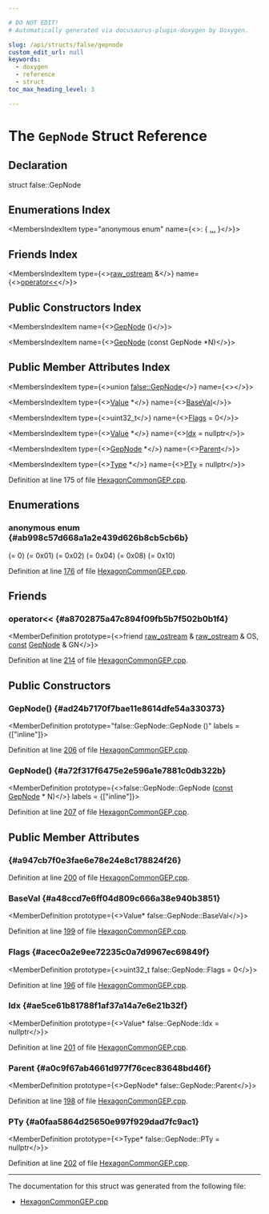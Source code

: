 ```yaml
---

# DO NOT EDIT!
# Automatically generated via docusaurus-plugin-doxygen by Doxygen.

slug: /api/structs/false/gepnode
custom_edit_url: null
keywords:
  - doxygen
  - reference
  - struct
toc_max_heading_level: 3

---
```





# The `GepNode` Struct Reference

<DoxygenPage pluginConfig={pluginConfig}>



## Declaration

<CodeBlock>struct false::GepNode</CodeBlock>

## Enumerations Index

<MembersIndex>

<MembersIndexItem
  type="anonymous enum"
  name={<>:  &#123; <a href="#ab998c57d668a1a2e439d626b8cb5cb6b">...</a> &#125;</>}>
</MembersIndexItem>

</MembersIndex>

## Friends Index

<MembersIndex>

<MembersIndexItem
  type={<><a href="/docs/api/classes/llvm/raw-ostream">raw&#95;ostream</a> &amp;</>}
  name={<><a href="#a8702875a47c894f09fb5b7f502b0b1f4">operator&lt;&lt;</a></>}>
</MembersIndexItem>

</MembersIndex>

## Public Constructors Index

<MembersIndex>

<MembersIndexItem
  name={<><a href="#ad24b7170f7bae11e8614dfe54a330373">GepNode</a> ()</>}>
</MembersIndexItem>

<MembersIndexItem
  name={<><a href="#a72f317f6475e2e596a1e7881c0db322b">GepNode</a> (const GepNode &#42;N)</>}>
</MembersIndexItem>

</MembersIndex>

## Public Member Attributes Index

<MembersIndex>

<MembersIndexItem
  type={<>union <a href="/docs/api/structs/false/gepnode">false::GepNode</a></>}
  name={<><a href="#a947cb7f0e3fae6e78e24e8c178824f26"></a></>}>
</MembersIndexItem>

<MembersIndexItem
  type={<><a href="/docs/api/classes/llvm/value">Value</a> &#42;</>}
  name={<><a href="#a48ccd7e6ff04d809c666a38e940b3851">BaseVal</a></>}>
</MembersIndexItem>

<MembersIndexItem
  type={<>uint32&#95;t</>}
  name={<><a href="#acec0a2e9ee72235c0a7d9967ec69849f">Flags</a> = 0</>}>
</MembersIndexItem>

<MembersIndexItem
  type={<><a href="/docs/api/classes/llvm/value">Value</a> &#42;</>}
  name={<><a href="#ae5ce61b81788f1af37a14a7e6e21b32f">Idx</a> = nullptr</>}>
</MembersIndexItem>

<MembersIndexItem
  type={<><a href="/docs/api/structs/false/gepnode">GepNode</a> &#42;</>}
  name={<><a href="#a0c9f67ab4661d977f76cec83648bd46f">Parent</a></>}>
</MembersIndexItem>

<MembersIndexItem
  type={<><a href="/docs/api/classes/llvm/type">Type</a> &#42;</>}
  name={<><a href="#a0faa5864d25650e997f929dad7fc9ac1">PTy</a> = nullptr</>}>
</MembersIndexItem>

</MembersIndex>


Definition at line 175 of file <a href="/docs/api/files/lib/lib/target/lib/target/hexagon/hexagoncommongep-cpp">HexagonCommonGEP.cpp</a>.

<SectionDefinition>

## Enumerations

### anonymous enum  {#ab998c57d668a1a2e439d626b8cb5cb6b}

<MemberDefinition
  prototype="anonymous enum ">

<EnumerationList title="Enumeration values">

<Link id="ab998c57d668a1a2e439d626b8cb5cb6bae6232798cb74c473a6e70bd81adbc495" />
<EnumerationListItem name="None">
 (= 0)
</EnumerationListItem>

<Link id="ab998c57d668a1a2e439d626b8cb5cb6bacae52987e9527a9eaa53852b83581799" />
<EnumerationListItem name="Root">
 (= 0x01)
</EnumerationListItem>

<Link id="ab998c57d668a1a2e439d626b8cb5cb6baf42e5ccdb9280b3f6702eec6df8e1c2d" />
<EnumerationListItem name="Internal">
 (= 0x02)
</EnumerationListItem>

<Link id="ab998c57d668a1a2e439d626b8cb5cb6bac719bca3feed4c999ab07ce519ca0ebc" />
<EnumerationListItem name="Used">
 (= 0x04)
</EnumerationListItem>

<Link id="ab998c57d668a1a2e439d626b8cb5cb6ba072e2499e90451fa9bcb6c1c8288db4f" />
<EnumerationListItem name="InBounds">
 (= 0x08)
</EnumerationListItem>

<Link id="ab998c57d668a1a2e439d626b8cb5cb6ba5f555c0d1cd740d7b15ba7f13187b8f4" />
<EnumerationListItem name="Pointer">
 (= 0x10)
</EnumerationListItem>

</EnumerationList>

Definition at line <a href="/docs/api/files/lib/lib/target/lib/target/hexagon/hexagoncommongep-cpp/#l00176">176</a> of file <a href="/docs/api/files/lib/lib/target/lib/target/hexagon/hexagoncommongep-cpp">HexagonCommonGEP.cpp</a>.
</MemberDefinition>

</SectionDefinition>

<SectionDefinition>

## Friends

### operator&lt;&lt; {#a8702875a47c894f09fb5b7f502b0b1f4}

<MemberDefinition
  prototype={<>friend <a href="/docs/api/classes/llvm/raw-ostream">raw&#95;ostream</a> &amp; <a href="/docs/api/classes/llvm/raw-ostream">raw&#95;ostream</a> &amp; OS, <a href="/docs/api/files/lib/lib/target/lib/target/aarch64/aarch64promoteconstant-cpp/#a90f8350fecae261c25be85d38b451bff">const</a> <a href="/docs/api/structs/false/gepnode">GepNode</a> &amp; GN</>}>

Definition at line <a href="/docs/api/files/lib/lib/target/lib/target/hexagon/hexagoncommongep-cpp/#l00214">214</a> of file <a href="/docs/api/files/lib/lib/target/lib/target/hexagon/hexagoncommongep-cpp">HexagonCommonGEP.cpp</a>.
</MemberDefinition>

</SectionDefinition>

<SectionDefinition>

## Public Constructors

### GepNode() {#ad24b7170f7bae11e8614dfe54a330373}

<MemberDefinition
  prototype="false::GepNode::GepNode ()"
  labels = {["inline"]}>

Definition at line <a href="/docs/api/files/lib/lib/target/lib/target/hexagon/hexagoncommongep-cpp/#l00206">206</a> of file <a href="/docs/api/files/lib/lib/target/lib/target/hexagon/hexagoncommongep-cpp">HexagonCommonGEP.cpp</a>.
</MemberDefinition>

### GepNode() {#a72f317f6475e2e596a1e7881c0db322b}

<MemberDefinition
  prototype={<>false::GepNode::GepNode (<a href="/docs/api/files/lib/lib/target/lib/target/aarch64/aarch64promoteconstant-cpp/#a90f8350fecae261c25be85d38b451bff">const</a> <a href="/docs/api/structs/false/gepnode">GepNode</a> &#42; N)</>}
  labels = {["inline"]}>

Definition at line <a href="/docs/api/files/lib/lib/target/lib/target/hexagon/hexagoncommongep-cpp/#l00207">207</a> of file <a href="/docs/api/files/lib/lib/target/lib/target/hexagon/hexagoncommongep-cpp">HexagonCommonGEP.cpp</a>.
</MemberDefinition>

</SectionDefinition>

<SectionDefinition>

## Public Member Attributes

###  {#a947cb7f0e3fae6e78e24e8c178824f26}

<MemberDefinition
  prototype="union false::GepNode false::GepNode">

Definition at line <a href="/docs/api/files/lib/lib/target/lib/target/hexagon/hexagoncommongep-cpp/#l00200">200</a> of file <a href="/docs/api/files/lib/lib/target/lib/target/hexagon/hexagoncommongep-cpp">HexagonCommonGEP.cpp</a>.
</MemberDefinition>

### BaseVal {#a48ccd7e6ff04d809c666a38e940b3851}

<MemberDefinition
  prototype={<>Value&#42; false::GepNode::BaseVal</>}>

Definition at line <a href="/docs/api/files/lib/lib/target/lib/target/hexagon/hexagoncommongep-cpp/#l00199">199</a> of file <a href="/docs/api/files/lib/lib/target/lib/target/hexagon/hexagoncommongep-cpp">HexagonCommonGEP.cpp</a>.
</MemberDefinition>

### Flags {#acec0a2e9ee72235c0a7d9967ec69849f}

<MemberDefinition
  prototype={<>uint32&#95;t false::GepNode::Flags = 0</>}>

Definition at line <a href="/docs/api/files/lib/lib/target/lib/target/hexagon/hexagoncommongep-cpp/#l00196">196</a> of file <a href="/docs/api/files/lib/lib/target/lib/target/hexagon/hexagoncommongep-cpp">HexagonCommonGEP.cpp</a>.
</MemberDefinition>

### Idx {#ae5ce61b81788f1af37a14a7e6e21b32f}

<MemberDefinition
  prototype={<>Value&#42; false::GepNode::Idx = nullptr</>}>

Definition at line <a href="/docs/api/files/lib/lib/target/lib/target/hexagon/hexagoncommongep-cpp/#l00201">201</a> of file <a href="/docs/api/files/lib/lib/target/lib/target/hexagon/hexagoncommongep-cpp">HexagonCommonGEP.cpp</a>.
</MemberDefinition>

### Parent {#a0c9f67ab4661d977f76cec83648bd46f}

<MemberDefinition
  prototype={<>GepNode&#42; false::GepNode::Parent</>}>

Definition at line <a href="/docs/api/files/lib/lib/target/lib/target/hexagon/hexagoncommongep-cpp/#l00198">198</a> of file <a href="/docs/api/files/lib/lib/target/lib/target/hexagon/hexagoncommongep-cpp">HexagonCommonGEP.cpp</a>.
</MemberDefinition>

### PTy {#a0faa5864d25650e997f929dad7fc9ac1}

<MemberDefinition
  prototype={<>Type&#42; false::GepNode::PTy = nullptr</>}>

Definition at line <a href="/docs/api/files/lib/lib/target/lib/target/hexagon/hexagoncommongep-cpp/#l00202">202</a> of file <a href="/docs/api/files/lib/lib/target/lib/target/hexagon/hexagoncommongep-cpp">HexagonCommonGEP.cpp</a>.
</MemberDefinition>

</SectionDefinition>

<hr/>

The documentation for this struct was generated from the following file:

<ul>
<li><a href="/docs/api/files/lib/lib/target/lib/target/hexagon/hexagoncommongep-cpp">HexagonCommonGEP.cpp</a></li>
</ul>

</DoxygenPage>
